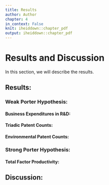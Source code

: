 ```yaml
---
title: Results
author: Author
chapter: 4
in_context: False
knit: iheiddown::chapter_pdf
output: iheiddown::chapter_pdf
---
```


\setcounter{chapter}{3}
# Results and Discussion {#results}

In this section, we will describe the results.

## Results:

### Weak Porter Hypothesis:

#### Business Expenditures in R&D:

#### Triadic Patent Counts:

#### Environmental Patent Counts:

### Strong Porter Hypothesis:

#### Total Factor Productivity:

## Discussion:

